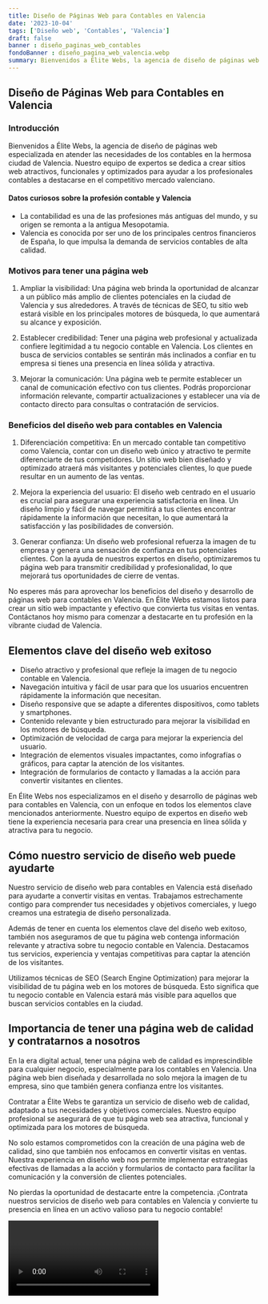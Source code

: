 ```yaml
---
title: Diseño de Páginas Web para Contables en Valencia
date: '2023-10-04'
tags: ['Diseño web', 'Contables', 'Valencia']
draft: false
banner : diseño_paginas_web_contables
fondoBanner : diseño_pagina_web_valencia.webp
summary: Bienvenidos a Élite Webs, la agencia de diseño de páginas web especializada en atender las necesidades de los contables en la hermosa ciudad de Valencia. Nuestro equipo de expertos se dedica a crear sitios web atractivos, funcionales y optimizados para ayudar a los profesionales contables a destacarse en el competitivo mercado valenciano.
---
```


## Diseño de Páginas Web para Contables en Valencia

### Introducción

Bienvenidos a Élite Webs, la agencia de diseño de páginas web especializada en atender las necesidades de los contables en la hermosa ciudad de Valencia. Nuestro equipo de expertos se dedica a crear sitios web atractivos, funcionales y optimizados para ayudar a los profesionales contables a destacarse en el competitivo mercado valenciano.

#### Datos curiosos sobre la profesión contable y Valencia

- La contabilidad es una de las profesiones más antiguas del mundo, y su origen se remonta a la antigua Mesopotamia.
- Valencia es conocida por ser uno de los principales centros financieros de España, lo que impulsa la demanda de servicios contables de alta calidad.

### Motivos para tener una página web

1. Ampliar la visibilidad: Una página web brinda la oportunidad de alcanzar a un público más amplio de clientes potenciales en la ciudad de Valencia y sus alrededores. A través de técnicas de SEO, tu sitio web estará visible en los principales motores de búsqueda, lo que aumentará su alcance y exposición.

2. Establecer credibilidad: Tener una página web profesional y actualizada confiere legitimidad a tu negocio contable en Valencia. Los clientes en busca de servicios contables se sentirán más inclinados a confiar en tu empresa si tienes una presencia en línea sólida y atractiva.

3. Mejorar la comunicación: Una página web te permite establecer un canal de comunicación efectivo con tus clientes. Podrás proporcionar información relevante, compartir actualizaciones y establecer una vía de contacto directo para consultas o contratación de servicios.

### Beneficios del diseño web para contables en Valencia

1. Diferenciación competitiva: En un mercado contable tan competitivo como Valencia, contar con un diseño web único y atractivo te permite diferenciarte de tus competidores. Un sitio web bien diseñado y optimizado atraerá más visitantes y potenciales clientes, lo que puede resultar en un aumento de las ventas.

2. Mejora la experiencia del usuario: El diseño web centrado en el usuario es crucial para asegurar una experiencia satisfactoria en línea. Un diseño limpio y fácil de navegar permitirá a tus clientes encontrar rápidamente la información que necesitan, lo que aumentará la satisfacción y las posibilidades de conversión.

3. Generar confianza: Un diseño web profesional refuerza la imagen de tu empresa y genera una sensación de confianza en tus potenciales clientes. Con la ayuda de nuestros expertos en diseño, optimizaremos tu página web para transmitir credibilidad y profesionalidad, lo que mejorará tus oportunidades de cierre de ventas.

No esperes más para aprovechar los beneficios del diseño y desarrollo de páginas web para contables en Valencia. En Élite Webs estamos listos para crear un sitio web impactante y efectivo que convierta tus visitas en ventas. Contáctanos hoy mismo para comenzar a destacarte en tu profesión en la vibrante ciudad de Valencia.

<GifSeo />

<Cta />

## Elementos clave del diseño web exitoso

- Diseño atractivo y profesional que refleje la imagen de tu negocio contable en Valencia.
- Navegación intuitiva y fácil de usar para que los usuarios encuentren rápidamente la información que necesitan.
- Diseño responsive que se adapte a diferentes dispositivos, como tablets y smartphones.
- Contenido relevante y bien estructurado para mejorar la visibilidad en los motores de búsqueda.
- Optimización de velocidad de carga para mejorar la experiencia del usuario.
- Integración de elementos visuales impactantes, como infografías o gráficos, para captar la atención de los visitantes.
- Integración de formularios de contacto y llamadas a la acción para convertir visitantes en clientes.

En Élite Webs nos especializamos en el diseño y desarrollo de páginas web para contables en Valencia, con un enfoque en todos los elementos clave mencionados anteriormente. Nuestro equipo de expertos en diseño web tiene la experiencia necesaria para crear una presencia en línea sólida y atractiva para tu negocio.

## Cómo nuestro servicio de diseño web puede ayudarte

Nuestro servicio de diseño web para contables en Valencia está diseñado para ayudarte a convertir visitas en ventas. Trabajamos estrechamente contigo para comprender tus necesidades y objetivos comerciales, y luego creamos una estrategia de diseño personalizada.

Además de tener en cuenta los elementos clave del diseño web exitoso, también nos aseguramos de que tu página web contenga información relevante y atractiva sobre tu negocio contable en Valencia. Destacamos tus servicios, experiencia y ventajas competitivas para captar la atención de los visitantes.

Utilizamos técnicas de SEO (Search Engine Optimization) para mejorar la visibilidad de tu página web en los motores de búsqueda. Esto significa que tu negocio contable en Valencia estará más visible para aquellos que buscan servicios contables en la ciudad.

## Importancia de tener una página web de calidad y contratarnos a nosotros

En la era digital actual, tener una página web de calidad es imprescindible para cualquier negocio, especialmente para los contables en Valencia. Una página web bien diseñada y desarrollada no solo mejora la imagen de tu empresa, sino que también genera confianza entre los visitantes.

Contratar a Élite Webs te garantiza un servicio de diseño web de calidad, adaptado a tus necesidades y objetivos comerciales. Nuestro equipo profesional se asegurará de que tu página web sea atractiva, funcional y optimizada para los motores de búsqueda.

No solo estamos comprometidos con la creación de una página web de calidad, sino que también nos enfocamos en convertir visitas en ventas. Nuestra experiencia en diseño web nos permite implementar estrategias efectivas de llamadas a la acción y formularios de contacto para facilitar la comunicación y la conversión de clientes potenciales.

No pierdas la oportunidad de destacarte entre la competencia. ¡Contrata nuestros servicios de diseño web para contables en Valencia y convierte tu presencia en línea en un activo valioso para tu negocio contable!

<Video />

<CtaBot job='Contables' city='Valencia'/>

<Gmaps query='Valencia+españa+maps' />